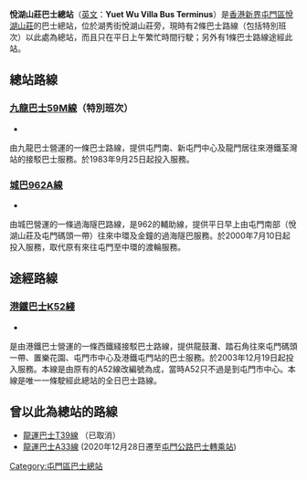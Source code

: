 {{Infobox HK Bus terminus
| image = YuetWuVillaBT2019.jpg
| name = 悅湖山莊巴士總站<br>Yuet Wu Villa Bus Terminus
| district = [[屯門區|屯門區]]
| area = '''[[九巴|九巴]]''' <br />-屯門碼頭<br /> '''[[城巴|城巴]]'''<br />-湖景/悅湖/屯門碼頭 
| street = [[湖秀街|湖秀街]][[悅湖山莊|悅湖山莊]]旁
| opendate = 1994年
| terminate = '''九巴'''<br>[[九龍巴士59M線|59M（特別班次）]]<br/>'''[[過海隧道巴士|過海隧道巴士]]'''<br/>[[過海隧道巴士962A線|962A]]
| via = '''[[港鐵巴士|港鐵巴士]]'''<br>K52線
| feeder = [[香港輕鐵|輕鐵]] [[兆禧站|兆禧站]] <br>（[[香港輕鐵507線|香港輕鐵507線]]、[[香港輕鐵614、614P線|香港輕鐵614、614P線]]）
| nearbystreets = [[湖秀街|湖秀街]]、[[湖山路|湖山路]]
| nearbysights = 
| notes = -
| alternative = -
| bgcolor = green
| fontcolor = white 
}}

'''悅湖山莊巴士總站'''（[[英文|英文]]：'''Yuet Wu Villa Bus Terminus'''）是[[香港|香港]][[新界|新界]][[屯門區|屯門區]][[悅湖山莊|悅湖山莊]]的巴士總站，位於湖秀街悅湖山莊旁，現時有2條巴士路線（包括特別班次）以此處為總站，而且只在平日上午繁忙時間行駛；另外有1條巴士路線途經此站。

==總站路線==
===[[九龍巴士59M線|九龍巴士59M線]]（特別班次）===
*{{HK Bus Route KLNT|59M|special1}}
由九龍巴士營運的一條巴士路線，提供屯門南、新屯門中心及龍門居往來港鐵荃灣站的接駁巴士服務。於1983年9月25日起投入服務。

===[[城巴962A線|城巴962A線]]===
*{{HK Bus Route Cross Harbour|962A|inline}} 
由城巴營運的一條過海隧巴路線，是962的輔助線，提供平日早上由屯門南部（悅湖山莊及屯門碼頭一帶）往來中環及金鐘的過海隧巴服務。於2000年7月10日起投入服務，取代原有來往屯門至中環的渡輪服務。

==途經路線==
===[[港鐵巴士K52綫|港鐵巴士K52綫]]===
*{{HK Bus Route KLNT|K52|inline}} 
是由港鐵巴士營運的一條西鐵綫接駁巴士路線，提供龍鼓灘、踏石角往來屯門碼頭一帶、置樂花園、屯門市中心及港鐵屯門站的巴士服務。於2003年12月19日起投入服務。本線是由原有的A52線改編號為成，當時A52只不過是到屯門市中心。本線是唯一一條駛經此總站的全日巴士路線。

==曾以此為總站的路線==
*[[龍運巴士T39線|龍運巴士T39線]] （已取消）
*[[龍運巴士A33線|龍運巴士A33線]] (2020年12月28日遷至[[屯門公路巴士轉乘站|屯門公路巴士轉乘站]])
{{香港屯門區巴士總站列表}}
[[Category:屯門區巴士總站|Category:屯門區巴士總站]]